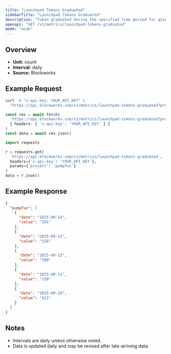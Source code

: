 ```yaml
---
title: "Launchpad Tokens Graduated"
sidebarTitle: "Launchpad Tokens Graduated"
description: "Token graduated during the specified time period for given launchpad."
openapi: "GET /v1/metrics/launchpad-tokens-graduated"
mode: "wide"
---
```


## Overview

- **Unit:** count
- **Interval:** daily
- **Source:** Blockworks

## Example Request

<CodeGroup>

```bash cURL
curl -H "x-api-key: YOUR_API_KEY" \
  "https://api.blockworks.com/v1/metrics/launchpad-tokens-graduated?project=pumpfun"
```

```typescript TypeScript
const res = await fetch(
  'https://api.blockworks.com/v1/metrics/launchpad-tokens-graduated?project=pumpfun',
  { headers: { 'x-api-key': 'YOUR_API_KEY' } }
)
const data = await res.json()
```

```python Python
import requests

r = requests.get(
  'https://api.blockworks.com/v1/metrics/launchpad-tokens-graduated',
  headers={'x-api-key': 'YOUR_API_KEY'},
  params={'project': 'pumpfun'}
)
data = r.json()
```

</CodeGroup>

## Example Response

```json
{
  "pumpfun": [
    {
      "date": "2025-09-14",
      "value": "281"
    },
    {
      "date": "2025-09-13",
      "value": "316"
    },
    {
      "date": "2025-09-12",
      "value": "308"
    },
    {
      "date": "2025-09-11",
      "value": "330"
    },
    {
      "date": "2025-09-10",
      "value": "422"
    }
  ]
}
```

## Notes
- Intervals are daily unless otherwise noted.
- Data is updated daily and may be revised after late-arriving data.